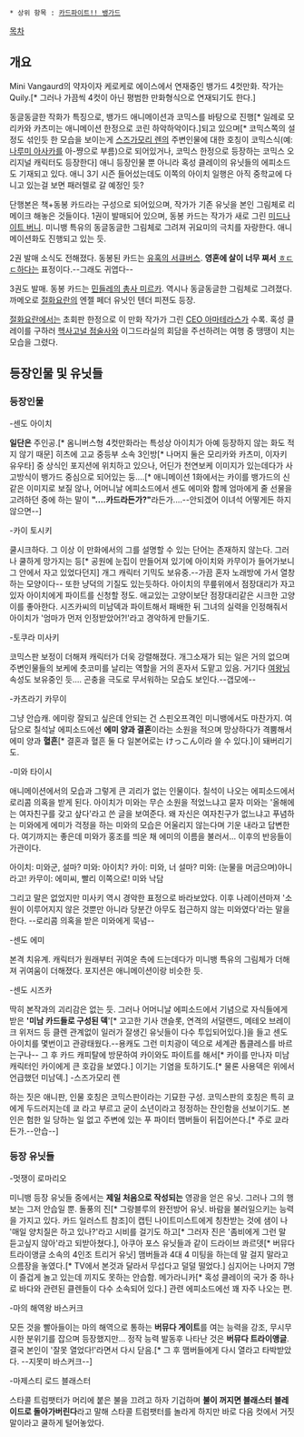  * 상위 항목 : [[카드파이트!! 뱅가드]]

[[목차]]
== 개요 ==

Mini Vangaurd의 약자이자 케로케로 에이스에서 연재중인 뱅가드 4컷만화. 작가는 Quily.[* 그러나 가끔씩 4컷이 아닌 평범한 만화형식으로 연재되기도 한다.]

동글동글한 작화가 특징으로, 뱅가드 애니메이션과 코믹스를 바탕으로 진행[* 일례로 모리카와 카츠미는 애니메이션 한정으로 코린 하악하악이다.]되고 있으며[* 코믹스쪽의 설정도 섞인듯 한 모습을 보이는게 [[스즈가모리 렌]]의 주변인물에 대한 호칭이 코믹스식(예:[[나루미 아사카]]를 아-쨩으로 부름)으로 되어있거나, 코믹스 한정으로 등장하는 코믹스 오리지널 캐릭터도 등장한다] 애니 등장인물 뿐 아니라 혹성 클레이의 유닛들의 에피소드도 기재되고 있다. 애니 3기 시즌 들어섰는데도 이쪽의 아이치 일행은 아직 중학교에 다니고 있는걸 보면 패러렐로 갈 예정인 듯?

단행본은 책+동봉 카드라는 구성으로 되어있으며, 작가가 기존 유닛을 본인 그림체로 리메이크 해놓은 것들이다. 1권이 발매되어 있으며, 동봉 카드는 작가가 새로 그린 [[미드나이트 버니]]. 미니뱅 특유의 동글동글한 그림체로 그려져 귀요미의 극치를 자랑한다. 애니메이션화도 진행되고 있는 듯.

2권 발매 소식도 전해졌다. 동봉된 카드는 [[유혹의 서큐버스]]. '''영혼에 살이 너무 쪄서''' [[ㅎㄷㄷ]]하다는 표정이다.--그래도 귀엽다--

3권도 발매. 동봉 카드는 [[민들레의 총사 미르카]]. 역시나 동글동글한 그림체로 그려졌다. 까메오로 [[절화요란]]의 엔젤 페더 유닛인 텐더 피젼도 등장.

[[절화요란]]에서는 초회판 한정으로 이 만화 작가가 그린 [[CEO 아마테라스]]가 수록. 혹성 클레이를 구하러 [[헥사고널 점술사]]와 이그드라실의 회담을 주선하려는 여행 중 땡땡이 치는 모습을 그렸다.

== 등장인물 및 유닛들 ==

=== 등장인물 ===

-센도 아이치

'''일단은''' 주인공.[* 옴니버스형 4컷만화라는 특성상 아이치가 아예 등장하지 않는 화도 적지 않기 때문] 히츠에 고교 중등부 소속 3인방[* 나머지 둘은 모리카와 카츠미, 이자키 유우타] 중 상식인 포지션에 위치하고 있으나, 어딘가 천연보케 이미지가 있는데다가 사고방식이 뱅가드 중심으로 되어있는 둥....[* 애니메이션 1화에서는 카이를 뱅가드의 신 같은 이미지로 보질 않나, 어머니날 에피소드에서 센도 에미와 함께 엄마에게 줄 선물을 고려하던 중에 하는 말이 '''"....카드라든가?"'''라든가....--안되겠어 이녀석 어떻게든 하지 않으면--]

-카이 토시키

쿨시크하다. 그 이상 이 만화에서의 그를 설명할 수 있는 단어는 존재하지 않는다. 그러나 쿨하게 망가지는 등[* 공원에 눈집이 만들어져 있기에 아이치와 카무이가 들어가보니 그 안에서 자고 있었다던지] 개그 캐릭터 기믹도 보유중.--가끔 혼자 노래방에 가서 열창하는 모양이다-- 또한 냥덕의 기질도 있는듯하다. 아이치의 무릎위에서 점장대리가 자고있자 아이치에게 파이트를 신청할 정도. 애교있는 고양이보단 점장대리같은 시크한 고양이를 좋아한다. 시즈카씨의 미남덱과 파이트해서 패배한 뒤 그녀의 실력을 인정해줘서 아이치가 '엄마가 먼저 인정받았어?!'라고 경악하게 만들기도.

-토쿠라 미사키

코믹스판 보정이 더해져 캐릭터가 더욱 강렬해졌다. 개그소재가 되는 일은 거의 없으며 주변인물들의 보케에 츳코미를 날리는 역할을 거의 혼자서 도맡고 있음. 거기다 [[여왕님]] 속성도 보유중인 듯.... 곤충을 극도로 무서워하는 모습도 보인다.--갭모에--

-카츠라기 카무이

그냥 안습캐. 에미랑 잘되고 싶은데 안되는 건 스핀오프격인 미니뱅에서도 마찬가지. 여담으로 칠석날 에피소드에선 '''에미 양과 결혼'''이라는 소원을 적으며 망상하다가 격뿜해서 에미 양과 '''혈흔'''[* 결혼과 혈흔 둘 다 일본어로는 けっこん이라 쓸 수 있다.]이 돼버리기도.

-미와 타이시

애니메이션에서의 모습과 그렇게 큰 괴리가 없는 인물이다. 칠석이 나오는 에피소드에서 로리콤 의혹을 받게 된다. 아이치가 미와는 무슨 소원을 적었느냐고 묻자 미와는 '올해에는 여자친구를 갖고 샆다'라고 쓴 글을 보여준다. 왜 자신은 여자친구가 없느냐고 푸념하는 미와에게 에미가 걱정을 하는 미와의 모습은 어울리지 않는다며 기운 내라고 답변한다. 여기까지는 좋은데 미와가 홍조를 띄운 채 에미의 이름을 불러서... 이후의 반응들이 가관이다.

아이치: 미와군, 설마?   
미와: 아이치?
카이: 미와, 너 설마?   
미와: (눈물을 머금으며)아니라고!   
카무이: 에미씨, 빨리 이쪽으로!   
미와 낙담

그리고 말은 없었지만 미사키 역시 경악한 표정으로 바라보았다. 이후 나레이션마져 '소원이 이루어지지 않은 것뿐만 아니라 당분간 아무도 접근하지 않는 미와였다'라는 말을 한다. --로리콤 의혹을 받은 미와에게 묵념-- 

-센도 에미

본격 치유계. 캐릭터가 원래부터 귀여운 측에 드는데다가 미니뱅 특유의 그림체가 더해져 귀여움이 더해졌다. 포지션은 애니메이션이랑 비슷한 듯.

-센도 시즈카

딱히 본작과의 괴리감은 없는 듯. 그러나 어머니날 에피소드에서 기념으로 자식들에게 받은 ''''미남 카드들로 구성된 덱''''[* 고고한 기사 갠슬롯, 연격의 서덜랜드, 메테오 브레이크 위저드 등 클렌 관계없이 일러가 잘생긴 유닛들이 다수 투입되어있다.]을 들고 센도 아이치를 몇번이고 관광태웠다.--용캐도 그런 미치광이 덱으로 세계관 톱클레스를 바르는구나-- 그 후 카드 캐피탈에 방문하여 카이와도 파이트를 해서[* 카이를 만나자 미남 캐릭터인 카이에게 큰 호감을 보였다.] 이기는 기염을 토하기도.[* 물론 사용덱은 위에서 언급했던 미남덱.]
-스즈가모리 렌

하는 짓은 애니판, 인물 호칭은 코믹스판이라는 기묘한 구성. 코믹스판의 호칭은 특히 쿄에게 두드러지는데 쿄 라고 부르고 굳이 소년이라고 정정하는 잔인함을 선보이기도. 본인은 험한 일 당하는 일 없고 주변에 있는 푸 파이터 맴버들이 뒤집어쓴다.[* 주로 쿄라든가.--안습--] 
=== 등장 유닛들 ===

-멋쟁이 로마리오

미니뱅 등장 유닛들 중에서는 '''제일 처음으로 작성되는''' 영광을 얻은 유닛. 그러나 그의 행보는 그저 안습일 뿐. 돌풍의 진[* 그랑블루의 완전방어 유닛. 바람을 불러일으키는 능력을 가지고 있다. 카드 일러스트 참조]이 캡틴 나이트미스트에게 칭찬받는 것에 샘이 나 '매일 양치질은 하고 있나?'라고 시비를 걸기도 하고[* 그러자 진은 '좀비에게 그런 말 듣고싶지 않아'라고 되받아쳤다.], 아쿠아 포스 유닛들과 같이 드라이브 콰르뎃[* 버뮤다 트라이앵글 소속의 4인조 트리거 유닛] 맴버들과 4대 4 미팅을 하는데 말 걸지 말라고 으름장을 놓였다.[* TV에서 본것과 달라서 무섭다고 덜덜 떨었다.] 심지어는 나머지 7명이 즐겁게 놀고 있는데 끼지도 못하는 안습함. 메가라니카[* 혹성 클레이의 국가 중 하나로 바다와 관련된 클렌들이 다수 소속되어 있다.] 관련 에피소드에선 꽤 자주 나오는 편.

-마의 해역왕 바스커크

모든 것을 빨아들이는 마의 해역으로 통하는 '''버뮤다 게이트'''를 여는 능력을 강조, 무시무시한 분위기를 잡으며 등장했지만... 정작 능력 발동후 나타난 것은 '''버뮤다 트라이앵글'''. 결국 본인이 '잘못 열었다!'라면서 다시 닫음.[* 그 후 맴버들에게 다시 열라고 타박받았다. --지못미 바스커크--]

-마제스티 로드 블래스터

스타콜 트럼팻터가 머리에 붙은 불을 끄려고 하자 기겁하며 '''불이 꺼지면 블래스터 블레이드로 돌아가버린다'''라고 말해 스타콜 트럼팻터를 놀라게 하지만 바로 다음 컷에서 거짓말이라고 쿨하게 털어놓았다.
